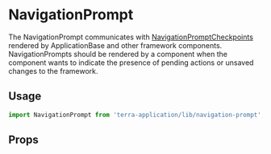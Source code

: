 
# NavigationPrompt

The NavigationPrompt communicates with [NavigationPromptCheckpoints](/application/terra-application/components/navigation-prompt-checkpoint)
rendered by ApplicationBase and other framework components. NavigationPrompts should be rendered by a component when the component wants to indicate the presence
of pending actions or unsaved changes to the framework.

## Usage

```jsx
import NavigationPrompt from 'terra-application/lib/navigation-prompt';
```

## Props

<NavigationPromptProps />

